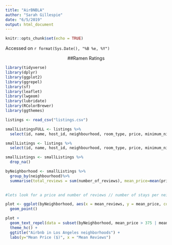 ```yaml
---
title: "AirBNBLA"
author: "Sarah Gillespie"
date: "6/5/2019"
output: html_document
---
```


```r
knitr::opts_chunk$set(echo = TRUE)
```

Accessed on `r format(Sys.Date(), "%B %e, %Y")`

<center>

##Ramen Ratings

</center>

```r
library(tidyverse)
library(dplyr)
library(ggplot2)
library(ggrepel)
library(sf)
library(leaflet)
library(lwgeom)
library(lubridate)
library(RColorBrewer)
library(ggthemes)
```

```r
listings <- read_csv("listings.csv")

smallListingsFULL <- listings %>%
  select(id, name, host_id, neighbourhood, room_type, price, minimum_nights, number_of_reviews, last_review, reviews_per_month, availability_365)

smallListings <- listings %>%
  select(id, name, host_id, neighbourhood, room_type, price, minimum_nights, number_of_reviews, last_review, reviews_per_month, availability_365)

smallListings <- smallListings %>%
  drop_na()

byNeighborhood <- smallListings %>%
  group_by(neighbourhood)%>%
  summarise(total_reviews = sum(number_of_reviews), mean_price=mean(price), mean_min=mean(minimum_nights), mean_reviews = mean(number_of_reviews))
  

#lets look for a price and number of reviews // number of stays per neighborhood and or mean reviews or total reviews
```


```r
plot <- ggplot(byNeighborhood, aes(x = mean_reviews, y = mean_price, color = mean_min)) +
  geom_point()

plot +
  geom_text_repel(data = subset(byNeighborhood, mean_price > 375 | mean_reviews > 90), aes(label = neighbourhood)) +
  theme_hc() +
  ggtitle("Airbnb in Los Angeles neighborhoods") +
  labs(y="Mean Price ($)", x = "Mean Reviews")

```